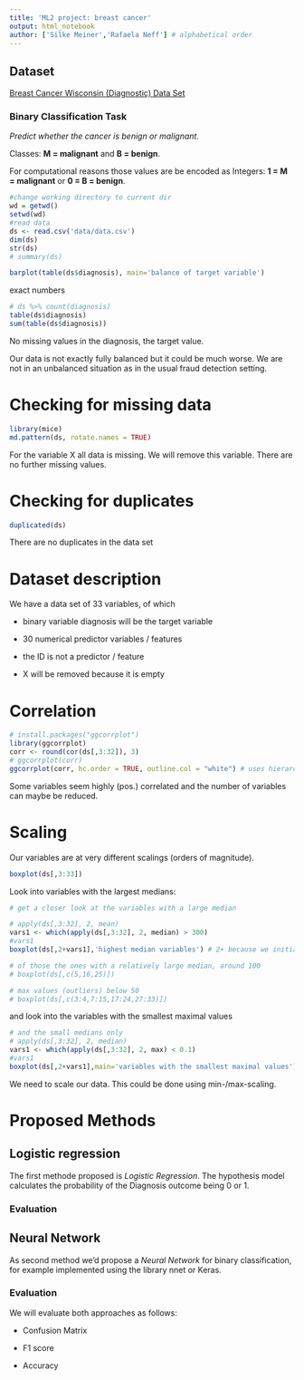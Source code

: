 ```yaml
---
title: 'ML2 project: breast cancer'
output: html_notebook
author: ['Silke Meiner','Rafaela Neff'] # alphabetical order
---
```

## Dataset

[Breast Cancer Wisconsin (Diagnostic) Data Set](https://www.kaggle.com/uciml/breast-cancer-wisconsin-data)

### Binary Classification Task

_Predict whether the cancer is benign or malignant._ 

Classes: **M = malignant** and  **B = benign**.

For computational reasons those values are be encoded as Integers: **1 = M = malignant** or **0 = B = benign**.
 

```r
#change working directory to current dir
wd = getwd()
setwd(wd)
#read data
ds <- read.csv('data/data.csv')
dim(ds)
str(ds)
# summary(ds)
```

```r
barplot(table(ds$diagnosis), main='balance of target variable')
```

exact numbers
```r
# ds %>% count(diagnosis)
table(ds$diagnosis)
sum(table(ds$diagnosis))
```
No missing values in the diagnosis, the target value.

Our data is not exactly fully balanced but it could be much worse. We are not in an unbalanced situation as in the usual fraud detection setting.

# Checking for missing data
```r
library(mice)
md.pattern(ds, rotate.names = TRUE)
```
For the variable X all data is missing. We will remove this variable. 
There are no further missing values. 

# Checking for duplicates
```r
duplicated(ds)
```
There are no duplicates in the data set

# Dataset description
We have a data set of 33 variables, of which

* binary variable diagnosis will be the target variable

* 30 numerical predictor variables / features 

* the ID is not a predictor / feature

* X will be removed because it is empty
 
 
# Correlation
```r
# install.packages("ggcorrplot")
library(ggcorrplot)
corr <- round(cor(ds[,3:32]), 3)
# ggcorrplot(corr)
ggcorrplot(corr, hc.order = TRUE, outline.col = "white") # uses hierarchical clustering to order variables
```
Some variables seem highly (pos.) correlated and the number of variables can maybe be reduced.

# Scaling
Our variables are at very different scalings (orders of magnitude).
```r
boxplot(ds[,3:33])
```
Look into variables with the largest medians:
```r
# get a closer look at the variables with a large median

# apply(ds[,3:32], 2, mean)
vars1 <- which(apply(ds[,3:32], 2, median) > 300)
#vars1
boxplot(ds[,2+vars1],'highest median variables') # 2+ because we initially removed the first 2 variables
```
```r
# of those the ones with a relatively large median, around 100
# boxplot(ds[,c(5,16,25)])
```
```r
# max values (outliers) below 50
# boxplot(ds[,c(3:4,7:15,17:24,27:33)])
```
and look into the variables with the smallest maximal values
```r
# and the small medians only
# apply(ds[,3:32], 2, median)
vars1 <- which(apply(ds[,3:32], 2, max) < 0.1)
#vars1
boxplot(ds[,2+vars1],main='variables with the smallest maximal values') # 2+ because we initially removed the first 2 variables
```
 We need to scale our data. This could be done using min-/max-scaling.
 
# Proposed Methods
 
## Logistic regression
 
 The first methode proposed  is _Logistic Regression_. The hypothesis model calculates the probability of the Diagnosis outcome being 0 or 1.
 
### Evaluation

## Neural Network

 As second method we'd propose a _Neural Network_ for binary classification, for example implemented using the library nnet or Keras.

 
### Evaluation 

We will evaluate both approaches as follows:
 
 - Confusion Matrix
 
 - F1 score
 
 - Accuracy
